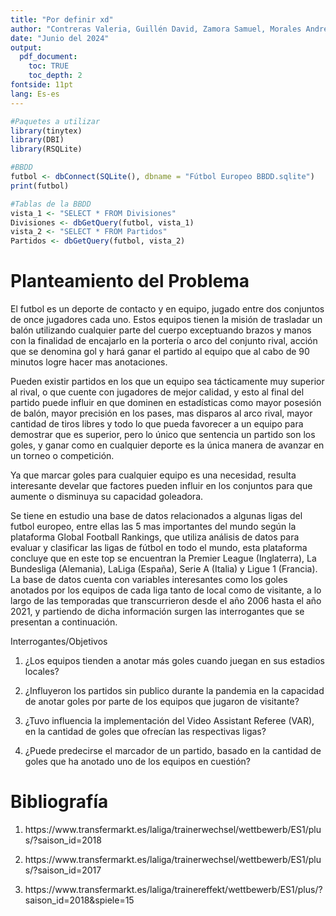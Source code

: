 ```yaml
---
title: "Por definir xd"
author: "Contreras Valeria, Guillén David, Zamora Samuel, Morales Andrés"
date: "Junio del 2024"
output: 
  pdf_document:
    toc: TRUE
    toc_depth: 2
fontside: 11pt
lang: Es-es
---
```


```r
#Paquetes a utilizar
library(tinytex)
library(DBI)
library(RSQLite)

#BBDD
futbol <- dbConnect(SQLite(), dbname = "Fútbol Europeo BBDD.sqlite")
print(futbol)

#Tablas de la BBDD
vista_1 <- "SELECT * FROM Divisiones"
Divisiones <- dbGetQuery(futbol, vista_1)
vista_2 <- "SELECT * FROM Partidos"
Partidos <- dbGetQuery(futbol, vista_2)
```

\pagebreak
# Planteamiento del Problema

El futbol es un deporte de contacto y en equipo, jugado entre dos conjuntos de once jugadores cada uno. Estos equipos tienen la misión de trasladar un balón utilizando cualquier parte del cuerpo exceptuando brazos y manos con la finalidad de encajarlo en la portería o arco del conjunto rival, acción que se denomina gol y hará ganar el partido al equipo que al cabo de 90 minutos logre hacer mas anotaciones. 

Pueden existir partidos en los que un equipo sea tácticamente muy superior al rival, o que cuente con jugadores de mejor calidad, y esto al final del partido puede influir en que dominen en estadísticas como mayor posesión de balón, mayor precisión en los pases, mas disparos al arco rival, mayor cantidad de tiros libres y todo lo que pueda favorecer a un equipo para demostrar que es superior, pero lo único que sentencia un partido son los goles, y ganar como en cualquier deporte es la única manera de avanzar en un torneo o competición.

Ya que marcar goles para cualquier equipo es una necesidad, resulta interesante develar que factores pueden influir en los conjuntos para que aumente o disminuya su capacidad goleadora.

Se tiene en estudio una base de datos relacionados a algunas ligas del futbol europeo, entre ellas las 5 mas importantes del mundo según la plataforma Global Football Rankings, que utiliza análisis de datos para evaluar y clasificar las ligas de fútbol en todo el mundo, esta plataforma concluye que en este top se encuentran la Premier League (Inglaterra), La Bundesliga (Alemania), LaLiga (España), Serie A (Italia) y Ligue 1 (Francia). La base de datos cuenta con variables interesantes como los goles anotados por los equipos de cada liga tanto de local como de visitante, a lo largo de las temporadas que transcurrieron desde el año 2006 hasta el año 2021, y partiendo de dicha información surgen las interrogantes que se presentan a continuación. 

Interrogantes/Objetivos

1) ¿Los equipos tienden a anotar más goles cuando juegan en sus estadios locales?

2) ¿Influyeron los partidos sin publico durante la pandemia en la capacidad de anotar goles por parte de los equipos que jugaron de visitante?

3) ¿Tuvo influencia la implementación del Video Assistant Referee (VAR), en la cantidad de goles que ofrecían las respectivas ligas?

4) ¿Puede predecirse el marcador de un partido, basado en la cantidad de goles que ha anotado uno de los equipos en cuestión?




# Bibliografía

1) https://www.transfermarkt.es/laliga/trainerwechsel/wettbewerb/ES1/plus/?saison_id=2018

2) https://www.transfermarkt.es/laliga/trainerwechsel/wettbewerb/ES1/plus/?saison_id=2017

3) https://www.transfermarkt.es/laliga/trainereffekt/wettbewerb/ES1/plus/?saison_id=2018&spiele=15
